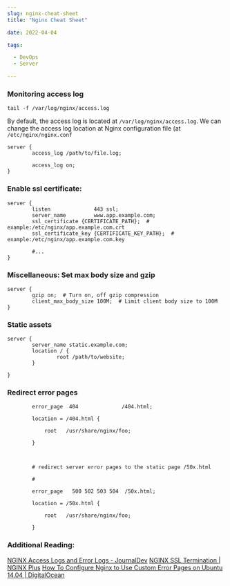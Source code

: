 ```yaml
--- 
slug: nginx-cheat-sheet
title: "Nginx Cheat Sheet"

date: 2022-04-04

tags: 

  - DevOps
  - Server

--- 
```




### Monitoring access log
```
tail -f /var/log/nginx/access.log
```

By default, the access log is located at `/var/log/nginx/access.log`. We can change the access log location at Nginx configuration file  (at `/etc/nginx/nginx.conf`

```
server {
		access_log /path/to/file.log;

		access_log on;
}
```



### Enable ssl certificate:
```
server {
	    listen              443 ssl;
		server_name         www.app.example.com;
		ssl_certificate {CERTIFICATE_PATH};  # example:/etc/nginx/app.example.com.crt
		ssl_certificate_key {CERTIFICATE_KEY_PATH};  # example:/etc/nginx/app.example.com.key

		#...
}
```


### Miscellaneous: Set max body size and gzip

```
server {
		gzip on;  # Turn on, off gzip compression
		client_max_body_size 100M;  # Limit client body size to 100M
}
```


### Static assets
```
server {
		server_name static.example.com;
		location / {
				root /path/to/website;
		}

}
```


### Redirect error pages

```
        error_page  404              /404.html;

        location = /404.html {

            root   /usr/share/nginx/foo;

        }



        # redirect server error pages to the static page /50x.html

        #

        error_page   500 502 503 504  /50x.html;

        location = /50x.html {

            root   /usr/share/nginx/foo;

        }

```


### Additional Reading:


[NGINX Access Logs and Error Logs - JournalDev](https://www.journaldev.com/26756/nginx-access-logs-error-logs)
[NGINX SSL Termination | NGINX Plus](https://docs.nginx.com/nginx/admin-guide/security-controls/terminating-ssl-http/#:~:text=To%20set%20up%20an%20HTTPS,example.com.)
[How To Configure Nginx to Use Custom Error Pages on Ubuntu 14.04  | DigitalOcean](https://www.digitalocean.com/community/tutorials/how-to-configure-nginx-to-use-custom-error-pages-on-ubuntu-14-04)